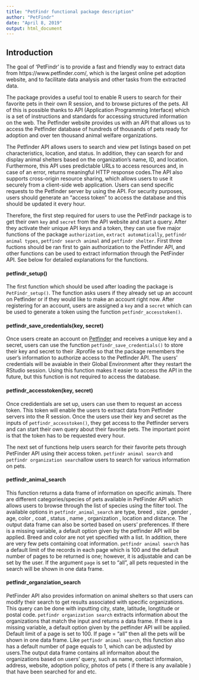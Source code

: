 ```yaml
---
title: "PetFindr functional package description"
author: "PetFindr"
date: "April 8, 2019"
output: html_document
---
```



## Introduction


The goal of 'PetFindr' is to provide a fast and friendly way to extract data from https://www.petfinder.com/, which is the largest online pet adoption website, and to facilitate data analysis and other tasks from the extracted data.\

The package provides a useful tool to enable R users to search for their favorite pets in their own R session, and to browse pictures of the pets. All of this is possible thanks to API (Application Programming Interface) which is a set of instructions and standards for accessing structured information on the web. The Petfinder website provides us with an API that allows us to access the Petfinder database of hundreds of thousands of pets ready for adoption and over ten thousand animal welfare organizations. \

The Petfinder API allows users to search and view pet listings based on pet characteristics, location, and status. In addition, they can search for and display animal shelters based on the organization's name, ID, and location. Furthermore, this API uses predictable URLs to access resources and, in case of an error, returns meaningful HTTP response codes.The API also supports cross-origin resource sharing, which allows users to use it securely from a client-side web application. Users can send specific requests to the Petfinder server by using the API. For security purposes, users should generate an "access token" to access the database and this should be updated it every hour. \

Therefore, the first step required for users to use the PetFindr package is to get their own `key` and `secret` from the API website and start a query. After they activate their unique API keys and a token, they can use five major functions of the package `authorization`, `extract automatically`, `petfindr animal types`, `petfindr search animal` and `petfindr shelter`. First three fuctions should be ran first to gain authorization to the Petfinder API, and other functions can be used to extract information through the PetFinder API. See below for detailed explanations for the functions. 


#### petfindr_setup()
The first function which should be used after loading the package is `PetFindr_setup()`. The function asks users if they already set up an account on Petfinder or if they would like to make an account right now. After registering for an account, users are assigned a `key` and a `secret` which can be used to generate a token using the function `petfindr_accesstoken()`. 


#### petfindr_save_credentials(key, secret)
Once users create an account on [Petfinder](https://www.petfinder.com/) and receives a unique key and a secret, users can use the function `petfindr_save_credentials()` to store their key and secret to their .Rprofile so that the package remembers the user's information to authorize access to the Petfinder API. The users' credentials will be avaiable in their Global Environment after they restart the RStudio session. Using this function makes it easier to access the API in the future, but this function is not required to access the database. 


#### petfindr_accesstoken(key, secret)
Once credidentials are set up, users can use them to request an access token. This token will enable the users to extract data from Petfinder servers into the R session. Once the users use their key and secret as the inputs of `petfindr_accesstoken()`, they get access to the Petfinder servers and can start their own query about their favorite pets. The important point is that the token has to be requested every hour.\

The next set of functions help users search for their favorite pets through PetFinder API using their access token. `petfindr animal search` and `petfindr organization search `allow users to search for various information on pets.


#### petfindr_animal_search
This function returns a data frame of information on specific animals. There are different categories/species of pets available in PetFinder API which allows users to browse through the list of species using the filter tool. The available options in `petfindr_animal_search` are type, breed , size , gender , age, color , coat , status , name , organization , location and distance. The output data frame can also be sorted based on users' preferences. If there is a missing variable, a default option given by the petfinder API will be applied. Breed and color are not yet specified with a list. In addition, there are very few pets containing coat information. `petfindr animal search` has a default limit of the records in each page which  is  100 and the default number of pages to be returned is one; however, it is adjustable and can be set by the user. If the argument `page` is set to  "all",  all pets requested in the search will be shown in one data frame. 



#### petfindr_organziation_search
PetFinder API also provides information on animal shelters so that users can modify their search to get results associated with specific organizations. This query can be done with inputting city, state, latitude, longtitude or postal code. `petfindr organization search` extracts information about the organizations that match the input and returns a data frame. If there is a missing variable, a default option given by the petfinder API will be applied. Default limit of a page is set to 100. If page = "all" then all the pets will be shown in one data frame. Like `petfindr animal search`, this function also has a  default number of page equals to 1, which can be adjusted by users.The output data frame contains all informaiton about the organizations based on users' query, such as name, contact informaion, address, website, adoption policy, photos of pets ( if there is any available ) that have been searched for and etc. 








